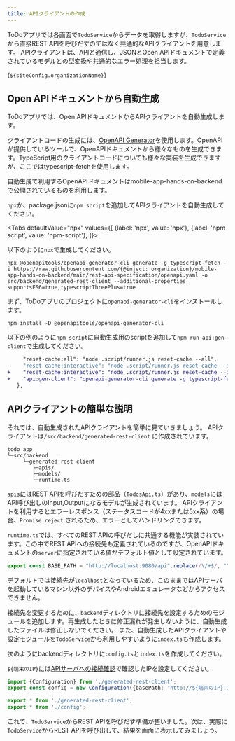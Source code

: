```yaml
---
title: APIクライアントの作成
---
```



ToDoアプリでは各画面で`TodoService`からデータを取得しますが、`TodoService`から直接REST APIを呼びだすのではなく共通的なAPIクライアントを用意します。
APIクライアントは、APIと通信し、JSONとOpen APIドキュメントで定義されているモデルとの型変換や共通的なエラー処理を担当します。

{`${siteConfig.organizationName}`}


## Open APIドキュメントから自動生成

ToDoアプリでは、Open APIドキュメントからAPIクライアントを自動生成します。

クライアントコードの生成には、[OpenAPI Generator](https://openapi-generator.tech/)を使用します。OpenAPIが提供しているツールで、OpenAPIドキュメントから様々なものを生成できます。TypeScript用のクライアントコードについても様々な実装を生成できますが、ここではtypescript-fetchを使用します。

自動生成で利用するOpenAPIドキュメントは<RepositoryLink projectName="mobile-app-hands-on-backend" path="tree/main/rest-api-specification">mobile-app-hands-on-backend</RepositoryLink>で公開されているものを利用します。

`npx`か、package.jsonに`npm script`を追加してAPIクライアントを自動生成してください。

<!-- textlint-disable ja-technical-writing/sentence-length,ja-technical-writing/max-comma,ja-spacing/ja-no-space-around-parentheses,jtf-style/3.3.かっこ類と隣接する文字の間のスペースの有無,ja-technical-writing/ja-no-mixed-period,ja-technical-writing/no-unmatched-pair -->

<Tabs
  defaultValue="npx"
  values={[
    {label: 'npx', value: 'npx'},
    {label: 'npm script', value: 'npm-script'},
  ]}>

<!-- textlint-enable ja-technical-writing/sentence-length,ja-technical-writing/max-comma,ja-spacing/ja-no-space-around-parentheses,jtf-style/3.3.かっこ類と隣接する文字の間のスペースの有無,ja-technical-writing/ja-no-mixed-period,ja-technical-writing/no-unmatched-pair -->

<TabItem value="npx">

以下のように`npx`で生成してください。

```console
npx @openapitools/openapi-generator-cli generate -g typescript-fetch -i https://raw.githubusercontent.com/{@inject: organization}/mobile-app-hands-on-backend/main/rest-api-specification/openapi.yaml -o src/backend/generated-rest-client --additional-properties supportsES6=true,typescriptThreePlus=true
```

</TabItem>

<TabItem value="npm-script">

まず、ToDoアプリのプロジェクトに`openapi-generator-cli`をインストールします。

```console
npm install -D @openapitools/openapi-generator-cli
```

以下の例のように`npm script`に自動生成用のscriptを追加して`npm run api:gen-client`で生成してください。

```diff title="package.json"
     "reset-cache:all": "node .script/runner.js reset-cache --all",
-    "reset-cache:interactive": "node .script/runner.js reset-cache --interactive"
+    "reset-cache:interactive": "node .script/runner.js reset-cache --interactive",
+    "api:gen-client": "openapi-generator-cli generate -g typescript-fetch -i https://raw.githubusercontent.com/{@inject: organization}/mobile-app-hands-on-backend/main/rest-api-specification/openapi.yaml -o src/backend/generated-rest-client --additional-properties supportsES6=true,typescriptThreePlus=true"
   },
```

</TabItem>

</Tabs>

## APIクライアントの簡単な説明

それでは、自動生成されたAPIクライアントを簡単に見ていきましょう。
APIクライアントは`/src/backend/generated-rest-client` に作成されています。

```console
todo_app
└─src/backend
     └─generated-rest-client
        ├─apis/
        ├─models/
        └─runtime.ts
```

`apis`にはREST APIを呼びだすための部品（`TodosApi.ts`）があり、`models`にはAPI呼び出しのInput,Outputになるモデルが生成されています。
APIクライアントを利用するとエラーレスポンス（ステータスコードが4xxまたは5xx系）の場合、`Promise.reject` されるため、エラーとしてハンドリングできます。

`runtime.ts`では、すべてのREST APIの呼びだしに共通する機能が実装されています。この中でREST APIへの接続先も定義されているのですが、OpenAPIドキュメントの`server`に指定されている値がデフォルト値として設定されています。

```typescript title="/src/backend/generated-rest-client/runtime.ts"
export const BASE_PATH = "http://localhost:9080/api".replace(/\/+$/, "");
```

デフォルトでは接続先が`localhost`となっているため、このままではAPIサーバを起動しているマシン以外のデバイスやAndroidエミュレータなどからアクセスできません。

接続先を変更するために、`backend`ディレクトリに接続先を設定するためのモジュールを追加します。再生成したときに修正漏れが発生しないように、自動生成したファイルは修正しないでください。
また、自動生成したAPIクライアントや設定モジュールを`TodoService`から利用しやすいように`index.ts`も作成します。

次のようにbackendディレクトリに`config.ts`と`index.ts`を作成してください。

`${端末のIP}`には[APIサーバへの接続確認](./setting-up-local-server.mdx#apiサーバへの接続確認)で確認したIPを設定してください。

```typescript title="/src/backend/config.ts"
import {Configuration} from './generated-rest-client';
export const config = new Configuration({basePath: 'http://${端末のIP}:9080/api'});
```

```typescript title="/src/backend/index.ts"
export * from './generated-rest-client';
export * from './config';
```

これで、`TodoService`からREST APIを呼びだす準備が整いました。次は、実際に`TodoService`からREST APIを呼び出して、結果を画面に表示してみましょう。
